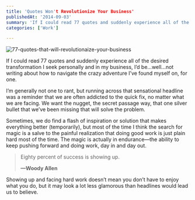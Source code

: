 ```yaml
---
title: 'Quotes Won't Revolutionize Your Business'
publishedAt: '2014-09-03'
summary: 'If I could read 77 quotes and suddenly experience all of the desired transformation I seek personally and in my business, I’d be…well…not writing about how to navigate the crazy adventure I’ve found...'
categories: ['Work']

---
```


<Image src="/images/blog/quotes-wont-revolutionize-your-business/648e3-77-quotes-that-will-revolutionaize-your-business.png" alt="77-quotes-that-will-revolutionaize-your-business" width={800} height={600} />

If I could read 77 quotes and suddenly experience all of the desired transformation I seek personally and in my business, I’d be…well…not writing about how to navigate the crazy adventure I’ve found myself on, for one.

I’m generally not one to rant, but running across that sensational headline was a reminder that we are often addicted to the quick fix, no matter what we are facing. We want the nugget, the secret passage way, that one silver bullet that we’ve been missing that will solve the problem.

Sometimes, we do find a flash of inspiration or solution that makes everything better (temporarily), but most of the time I think the search for magic is a salve to the painful realization that doing good work is just plain hard most of the time. The magic is actually in endurance—the ability to keep pushing forward and doing work, day in and day out.

> Eighty percent of success is showing up. 
> 
> **—Woody Allen**

Showing up and facing hard work doesn’t mean you don’t have to enjoy what you do, but it may look a lot less glamorous than headlines would lead us to believe.
